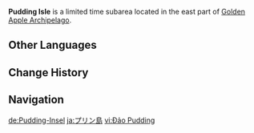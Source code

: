 {{CustomTabs
|tab1 = Overview
|tab2 = 1.6
|tab3 = 2.8
}}
{{Location Infobox
|image        = 
|type         = Subarea
|map          = Golden Apple Archipelago
|region       = Golden Apple Archipelago
}}
'''Pudding Isle''' is a limited time subarea located in the east part of [[Golden Apple Archipelago]].

==Other Languages==
{{Other Languages
|en      = Pudding Isle
|zhs     = 布丁岛
|zhs_rm  = Bùdīng-dǎo
|zht     = 布丁島
|zht_rm  = Bùdīng-dǎo
|zh_tl   = Pudding Island
|ja      = プリン島
|ja_rm   = Purin-jima{{Assumed}}
|ja_tl   = Pudding Island
|ko      = 푸딩섬
|ko_rm   = Puding-seom
|ko_tl   = Pudding Island
|es      = Isla Flan
|es_tl   = Flan Island
|fr      = Îles du flan
|fr_tl   = Flan Islands
|ru      = Остров пудинга
|ru_tl   = Pudding Isle
|th      = Pudding Isle
|vi      = {{tt|Đảo|島}} Pudding
|vi_tl   = Pudding Island
|de      = Pudding-Insel
|de_tl   = Pudding Island
|id      = Pudding Isle
|pt      = Ilha Pudim
|pt_tl   = Pudding Island
<!--|tr      = 
|tr_tl   = 
|it      = 
|it_tl   = -->
}}

==Change History==
{{Change History|1.6}}

==Navigation==
{{Area Navbox|Time-Limited}}

[[de:Pudding-Insel]]
[[ja:プリン島]]
[[vi:Đảo Pudding]]